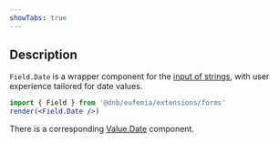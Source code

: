 ```yaml
---
showTabs: true
---
```


## Description

`Field.Date` is a wrapper component for the [input of strings](/uilib/extensions/forms/base-fields/String), with user experience tailored for date values.

```jsx
import { Field } from '@dnb/eufemia/extensions/forms'
render(<Field.Date />)
```

There is a corresponding [Value.Date](/uilib/extensions/forms/create-component/Value/Date) component.
